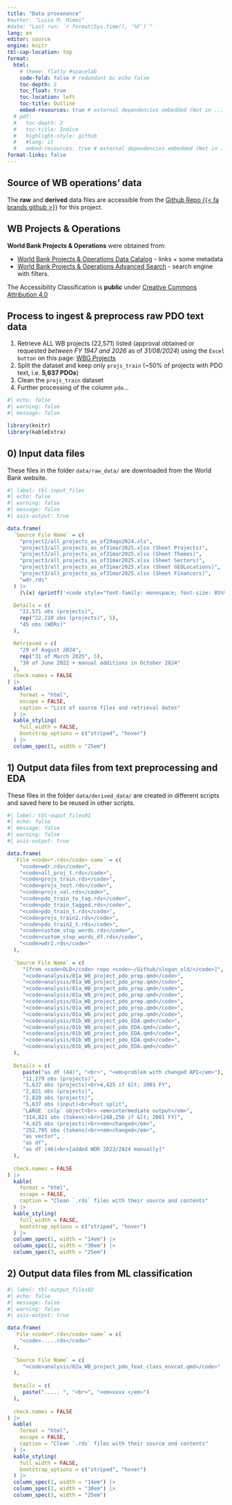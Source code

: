 ```yaml
---
title: "Data provenance"
#author: "Luisa M. Mimmi"
#date: "Last run: `r format(Sys.time(), '%F')`"
lang: en
editor: source
engine: knitr
tbl-cap-location: top
format:
  html:
    # theme: flatly #spacelab
    code-fold: false # redundant bc echo false 
    toc-depth: 2
    toc_float: true
    toc-location: left
    toc-title: Outline
    embed-resources: true # external dependencies embedded (Not in ..._files/)
  # pdf:
  #   toc-depth: 2
  #   toc-title: Indice
  #   highlight-style: github
  #   #lang: it
  #   embed-resources: true # external dependencies embedded (Not in ..._files/)
format-links: false
---
```


## Source of WB operations' data

The **raw** and **derived** data files are accessible from the [Github Repo {{< fa brands github >}}](https://github.com/Lulliter/slogan) for this project. 

## WB Projects & Operations
**World Bank Projects & Operations** were obtained from: 

+ [World Bank Projects & Operations Data Catalog](https://datacatalog.worldbank.org/search/dataset/0037800) - links + some metadata
+ [World Bank Projects & Operations Advanced Search](https://projects.worldbank.org/en/projects-operations/project-search) - search engine with filters.  

The Accessibility Classification is **public** under [Creative Commons Attribution 4.0](https://datacatalog.worldbank.org/public-licenses?fragment=cc)
 
## Process to ingest & preprocess raw PDO text data

1. Retrieve ALL WB projects (22,571) listed (approval obtained or requested *between FY 1947 and 2026* as of *31/08/2024*) using the `Excel button` on this page: [WBG Projects](https://projects.worldbank.org/en/projects-operations/projects-list?str_fiscalyear=1979&end_fiscalyear=1979&os=0) 
2. Split the dataset and keep only `projs_train` (~50% of projects with PDO text, i.e. **5,637 PDOs**)
3. Clean the `projs_train` dataset 
4. Further processing of the column `pdo`...

<!-- ::: {.callout-warning icon="false" collapse="true" style="background-color: #fffcf9;"} -->
<!-- ### {{< bi terminal-fill color=#9b6723 >}} Nerdy Note -->
<!-- I had made a prior attempt to ingest the WB document data using the `rvest` package, following the work of [Stephanie Tran](https://github.com/transteph/world-bank-document-scraping) project who created the function `R/f_scrape_WB-OKR.R`. However the WB website has changed and the function is not working anymore. -->
<!-- ::: -->

```r
#| echo: false
#| warning: false
#| message: false

library(knitr)
library(kableExtra)
```

## 0) Input data files 
These files in the folder `data/raw_data/` are downloaded from the World Bank website.


```r
#| label: tbl-input_files
#| echo: false
#| warning: false
#| message: false
#| asis-output: true

data.frame(
  `Source File Name` = c(
    "project2/all_projects_as_of29ago2024.xls",
    "project3/all_projects_as_of31mar2025.xlsx (Sheet Projects)",
    "project3/all_projects_as_of31mar2025.xlsx (Sheet Themes)",
    "project3/all_projects_as_of31mar2025.xlsx (Sheet Sectors)",
    "project3/all_projects_as_of31mar2025.xlsx (Sheet GEOLocations)",
    "project3/all_projects_as_of31mar2025.xlsx (Sheet Financers)",
    "wdr.rds"
  ) |>
    (\(x) sprintf('<code style="font-family: monospace; font-size: 85%%">%s</code>', x))(),

  Details = c(
    "22,571 obs (projects)",
    rep("22,210 obs (projects)", 5),
    "45 obs (WDRs)"
  ),

  Retrieved = c(
    "29 of August 2024",
    rep("31 of March 2025", 5),
    "30 of June 2022 + manual additions in October 2024"
  ),
  check.names = FALSE
) |>
  kable(
    format = "html",
    escape = FALSE,
    caption = "List of source files and retrieval dates"
  ) |>
  kable_styling(
    full_width = FALSE,
    bootstrap_options = c("striped", "hover")
  ) |>
  column_spec(1, width = "25em")

```


## 1) Output data files from text preprocessing and EDA
These files in the folder `data/derived_data/` are created in different scripts and saved here to be reused in other scripts.


```r
#| label: tbl-ouput_files01
#| echo: false
#| message: false
#| warning: false
#| asis-output: true

data.frame(
  `File <code>*.rds</code> name` = c(
    "<code>wdr.rds</code>",
    "<code>all_proj_t.rds</code>",
    "<code>projs_train.rds</code>",
    "<code>projs_test.rds</code>",
    "<code>projs_val.rds</code>",
    "<code>pdo_train_to_tag.rds</code>",
    "<code>pdo_train_tagged.rds</code>",
    "<code>pdo_train_t.rds</code>",
    "<code>projs_train2.rds</code>",
    "<code>pdo_train2_t.rds</code>",
    "<code>custom_stop_words.rds</code>",
    "<code>custom_stop_words_df.rds</code>",
    "<code>wdr2.rds</code>"
  ),
  
  `Source File Name` = c(
     "[from <code>OLD</code> repo <code>~/Github/slogan_old/</code>]",
     "<code>analysis/01a_WB_project_pdo_prep.qmd</code>",
     "<code>analysis/01a_WB_project_pdo_prep.qmd</code>",
     "<code>analysis/01a_WB_project_pdo_prep.qmd</code>",
     "<code>analysis/01a_WB_project_pdo_prep.qmd</code>",
     "<code>analysis/01a_WB_project_pdo_prep.qmd</code>",
     "<code>analysis/01a_WB_project_pdo_prep.qmd</code>",
     "<code>analysis/01a_WB_project_pdo_prep.qmd</code>",
     "<code>analysis/01b_WB_project_pdo_EDA.qmd</code>",
     "<code>analysis/01b_WB_project_pdo_EDA.qmd</code>",
     "<code>analysis/01b_WB_project_pdo_EDA.qmd</code>",
     "<code>analysis/01b_WB_project_pdo_EDA.qmd</code>",
     "<code>analysis/01b_WB_project_pdo_EDA.qmd</code>"
  ),
  
  Details = c(
     paste("as df (44)", "<br>", "<em>problem with changed API</em>"),
     "11,279 obs (projects)",
     "5,637 obs (projects)<br>4,425 if &lt; 2001 FY",
     "2,821 obs (projects)",
     "2,820 obs (projects)",
     "5,637 obs (input)<br>Post split",
     "LARGE `cnlp` object<br> <em>intermediate output</em>",
     "314,821 obs (tokens)<br>(248,256 if &lt; 2001 FY)",
     "4,425 obs (projects)<br><em>changed</em>",
     "252,705 obs (tokens)<br><em>changed</em>",
     "as vector",
     "as df",
     "as df (46)<br>[added WDR 2023/2024 manually]"
  ),
  
  check.names = FALSE
) |>
  kable(
    format = "html",
    escape = FALSE,
    caption = "Clean `.rds` files with their source and contents"
  ) |>
  kable_styling(
    full_width = FALSE,
    bootstrap_options = c("striped", "hover")
  ) |>
  column_spec(1, width = "14em") |>
  column_spec(2, width = "30em") |>
  column_spec(3, width = "25em")  

```

<!-- `wdr.rds` was created in old repo `/Github/slogan_old/` in `OLD/_my_stuff/WDR-data-ingestion.Rmd` with text processing on WDR abstracts in `OLD/01b_WDR_data-exploration_abstracts.Rmd` and saved as `...OLD/data/raw_data/wdr.rds`. -->


## 2) Output data files from ML classification



```r
#| label: tbl-output_files02
#| echo: false
#| message: false
#| warning: false
#| asis-output: true

data.frame(
  `File <code>*.rds</code> name` = c(
    "<code>.....rds</code>" 
  ),
  
  `Source File Name` = c(
     "<code>analysis/02a_WB_project_pdo_feat_class_envcat.qmd</code>" 
  ),
  
  Details = c(
     paste("..... ", "<br>", "<em>xxxx </em>") 
  ),
  
  check.names = FALSE
) |>
  kable(
    format = "html",
    escape = FALSE,
    caption = "Clean `.rds` files with their source and contents"
  ) |>
  kable_styling(
    full_width = FALSE,
    bootstrap_options = c("striped", "hover")
  ) |>
  column_spec(1, width = "14em") |>
  column_spec(2, width = "30em") |>
  column_spec(3, width = "25em")  

```
